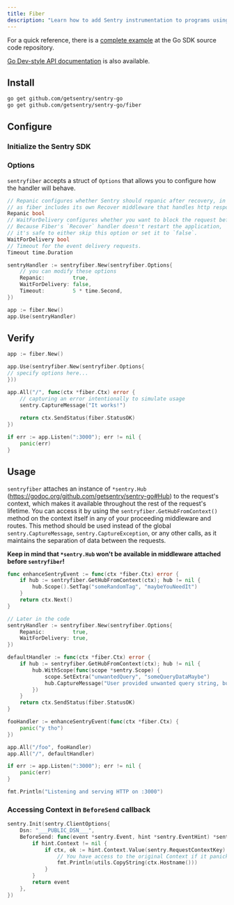```yaml
---
title: Fiber
description: "Learn how to add Sentry instrumentation to programs using the Fiber package."
---
```


For a quick reference, there is a [complete example](https://github.com/getsentry/sentry-go/tree/master/_examples/fiber) at the Go SDK source code repository.

[Go Dev-style API documentation](https://godoc.org/github.com/getsentry/sentry-go/fiber) is also available.

## Install

```bash
go get github.com/getsentry/sentry-go
go get github.com/getsentry/sentry-go/fiber
```

<Break />

## Configure

### Initialize the Sentry SDK

<PlatformContent includePath="getting-started-config" />

### Options

`sentryfiber` accepts a struct of `Options` that allows you to configure how the handler will behave.

```go
// Repanic configures whether Sentry should repanic after recovery, in most cases it should be set to true,
// as fiber includes its own Recover middleware that handles http responses.
Repanic bool
// WaitForDelivery configures whether you want to block the request before moving forward with the response.
// Because Fiber's `Recover` handler doesn't restart the application,
// it's safe to either skip this option or set it to `false`.
WaitForDelivery bool
// Timeout for the event delivery requests.
Timeout time.Duration
```

<Break />

```go
sentryHandler := sentryfiber.New(sentryfiber.Options{
    // you can modify these options
    Repanic:         true,
    WaitForDelivery: false,
    Timeout:         5 * time.Second,
})

app := fiber.New()
app.Use(sentryHandler)
```

## Verify

```go
app := fiber.New()

app.Use(sentryfiber.New(sentryfiber.Options{
// specify options here...
}))

app.All("/", func(ctx *fiber.Ctx) error {
	// capturing an error intentionally to simulate usage
	sentry.CaptureMessage("It works!")
	
	return ctx.SendStatus(fiber.StatusOK)
})

if err := app.Listen(":3000"); err != nil {
	panic(err)
}
```

## Usage

`sentryfiber` attaches an instance of `*sentry.Hub` (https://godoc.org/github.com/getsentry/sentry-go#Hub) to the request's context, which makes it available throughout the rest of the request's lifetime.
You can access it by using the `sentryfiber.GetHubFromContext()` method on the context itself in any of your proceeding middleware and routes.
This method should be used instead of the global `sentry.CaptureMessage`, `sentry.CaptureException`, or any other calls, as it maintains the separation of data between the requests.

**Keep in mind that `*sentry.Hub` won't be available in middleware attached before `sentryfiber`!**

```go
func enhanceSentryEvent := func(ctx *fiber.Ctx) error {
	if hub := sentryfiber.GetHubFromContext(ctx); hub != nil {
		hub.Scope().SetTag("someRandomTag", "maybeYouNeedIt")
	}
	return ctx.Next()
}

// Later in the code
sentryHandler := sentryfiber.New(sentryfiber.Options{
	Repanic:         true,
	WaitForDelivery: true,
})

defaultHandler := func(ctx *fiber.Ctx) error {
	if hub := sentryfiber.GetHubFromContext(ctx); hub != nil {
		hub.WithScope(func(scope *sentry.Scope) {
			scope.SetExtra("unwantedQuery", "someQueryDataMaybe")
			hub.CaptureMessage("User provided unwanted query string, but we recovered just fine")
		})
	}
	return ctx.SendStatus(fiber.StatusOK)
}

fooHandler := enhanceSentryEvent(func(ctx *fiber.Ctx) {
	panic("y tho")
})

app.All("/foo", fooHandler)
app.All("/", defaultHandler)

if err := app.Listen(":3000"); err != nil {
	panic(err)
}

fmt.Println("Listening and serving HTTP on :3000")
```

### Accessing Context in `BeforeSend` callback

```go
sentry.Init(sentry.ClientOptions{
	Dsn: "___PUBLIC_DSN___",
	BeforeSend: func(event *sentry.Event, hint *sentry.EventHint) *sentry.Event {
		if hint.Context != nil {
			if ctx, ok := hint.Context.Value(sentry.RequestContextKey).(*fiber.Ctx); ok {
				// You have access to the original Context if it panicked
				fmt.Println(utils.CopyString(ctx.Hostname()))
			}
		}
		return event
	},
})
```
